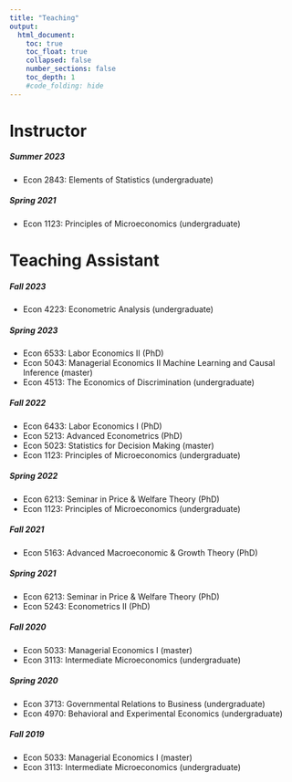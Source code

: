 ```yaml
---
title: "Teaching"
output:
  html_document:
    toc: true
    toc_float: true
    collapsed: false
    number_sections: false
    toc_depth: 1
    #code_folding: hide
---
```


<style type="text/css">
.title {
  display: none;
}

</style>

# Instructor


##### Summer 2023
 - Econ 2843: Elements of Statistics (undergraduate)

##### Spring 2021
 - Econ 1123: Principles of Microeconomics (undergraduate)



# Teaching Assistant

##### Fall 2023
 - Econ 4223: Econometric Analysis (undergraduate)

##### Spring 2023
 - Econ 6533: Labor Economics II (PhD)
 - Econ 5043: Managerial Economics II Machine Learning and Causal Inference (master)
 - Econ 4513: The Economics of Discrimination (undergraduate)


##### Fall 2022
 - Econ 6433: Labor Economics I (PhD)
 - Econ 5213: Advanced Econometrics (PhD)
 - Econ 5023: Statistics for Decision Making (master)
 - Econ 1123: Principles of Microeconomics (undergraduate)


##### Spring 2022
 - Econ 6213: Seminar in Price & Welfare Theory (PhD)
 - Econ 1123: Principles of Microeconomics (undergraduate)



##### Fall 2021
 - Econ 5163:  Advanced Macroeconomic & Growth Theory (PhD)



##### Spring 2021
 - Econ 6213: Seminar in Price & Welfare Theory (PhD)
 - Econ 5243: Econometrics II (PhD)


##### Fall 2020
 - Econ 5033: Managerial Economics I (master)
 - Econ 3113: Intermediate Microeconomics (undergraduate) 


##### Spring 2020
 - Econ 3713: Governmental Relations to Business (undergraduate)
 - Econ 4970: Behavioral and Experimental Economics (undergraduate)


##### Fall 2019
 - Econ 5033: Managerial Economics I (master)
 - Econ 3113: Intermediate Microeconomics (undergraduate) 


